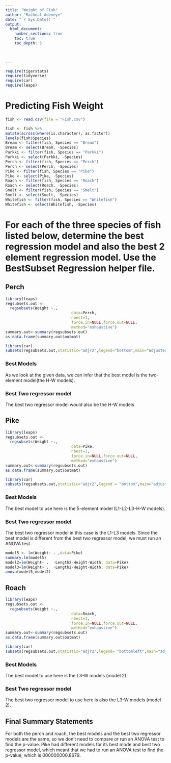 ```yaml
---
title: "Weight of Fish"
author: "Racheal Adeneye"
date: "`r Sys.Date()`"  
output: 
  html_document:
    number_sections: true
    toc: true
    toc_depth: 5

 
    
---
```



```r
require(tigerstats)
require(tidyverse)
require(car)
require(leaps)
```

# Predicting Fish Weight
```r
fish <- read.csv(file = "Fish.csv")
```

```r
 
fish <- fish %>%
mutate(across(where(is.character), as.factor))
levels(fish$Species)
Bream <- filter(fish, Species == "Bream")
Bream <- select(Bream, -Species) 
Parkki <- filter(fish, Species == "Parkki")
Parkki <- select(Parkki, -Species) 
Perch <- filter(fish, Species == "Perch")
Perch <- select(Perch, -Species) 
Pike <- filter(fish, Species == "Pike")
Pike <- select(Pike, -Species) 
Roach <- filter(fish, Species == "Roach")
Roach <- select(Roach, -Species) 
Smelt <- filter(fish, Species == "Smelt")
Smelt <- select(Smelt, -Species) 
Whitefish <- filter(fish, Species == "Whitefish")
Whitefish <- select(Whitefish, -Species) 
```

# For each of the three species of fish listed below, determine the best regression model and also the best 2 element regression model. Use the BestSubset Regression helper file.


## Perch
```r
library(leaps)
regsubsets.out <-
  regsubsets(Weight ~.,
                             data=Perch,
                             nbest=1,
                             force.in=NULL,force.out=NULL,
                             method="exhaustive")
summary.out<-summary(regsubsets.out)
as.data.frame(summary.out$outmat)

```

```r
library(car)
subsets(regsubsets.out,statistic="adjr2",legend="bottom",main="adjustedR^2")

```

### Best Models
As we look at the given data, we can infer that the best model is the two-element model(the H-W models).

### Best Two regressor model
The best two regressor model would also be the H-W models

## Pike
```r
library(leaps)
regsubsets.out <-
  regsubsets(Weight ~.,
                             data=Pike,
                             nbest=1,
                             force.in=NULL,force.out=NULL,
                             method="exhaustive")
summary.out<-summary(regsubsets.out)
as.data.frame(summary.out$outmat)

```

```r
library(car)
subsets(regsubsets.out,statistic="adjr2",legend = "bottom",main="adjustedR^2")


```

### Best Models
The best model to use here is the 5-element model (L1-L2-L3-H-W models).

### Best Two regressor model
The best two regressor model in this case is the L1-L3 models. Since the best model is different from the best two regressor model, we must run an ANOVA test.

```r
model5 <- lm(Weight~ . ,data=Pike)
summary.lm(model5)
model2=lm(Weight~ .  -Length2-Height-Width, data=Pike)
model3=lm(Weight~ .  -Length2-Height-Width, data=Pike)
anova(model5,model2)

```

## Roach
```r
library(leaps)
regsubsets.out <-
  regsubsets(Weight ~.,
                             data=Roach,
                             nbest=1,
                             force.in=NULL,force.out=NULL,
                             method="exhaustive")
summary.out<-summary(regsubsets.out)
as.data.frame(summary.out$outmat)

```

```r
library(car)
subsets(regsubsets.out,statistic="adjr2",legend= "bottomleft",main="adjustedR^2")
```

### Best Models
The best model to use here is the L3-W models (model 2).

### Best Two regressor model
The best two regressor model to use here is also the L3-W models (model 2).

## Final Summary Statements
For both the perch and roach, the best models and the best two regressor models are the same, so we don't need to compare or run an ANOVA test to find the p-value. Pike had different models for its best mode and best two regressor model, which meant that we had to run an ANOVA test to find the p-value, which is 000000000.8679. 